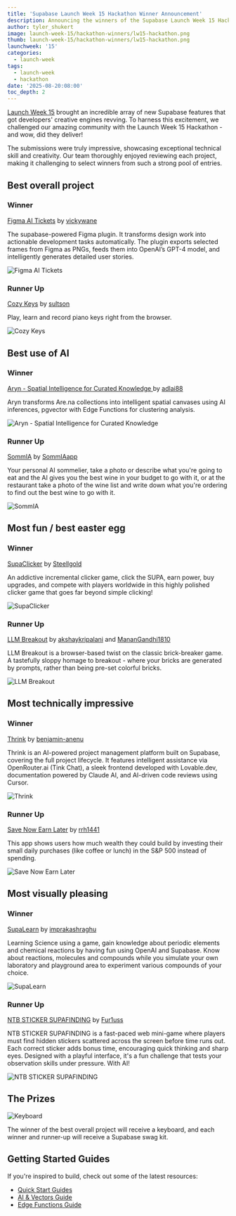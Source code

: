 ```yaml
---
title: 'Supabase Launch Week 15 Hackathon Winner Announcement'
description: Announcing the winners of the Supabase Launch Week 15 Hackathon.
author: tyler_shukert
image: launch-week-15/hackathon-winners/lw15-hackathon.png
thumb: launch-week-15/hackathon-winners/lw15-hackathon.png
launchweek: '15'
categories:
  - launch-week
tags:
  - launch-week
  - hackathon
date: '2025-08-20:08:00'
toc_depth: 2
---
```


[Launch Week 15](https://supabase.com/launch-week) brought an incredible array of new Supabase features that got developers' creative engines revving. To harness this excitement, we challenged our amazing community with the Launch Week 15 Hackathon - and wow, did they deliver!

The submissions were truly impressive, showcasing exceptional technical skill and creativity. Our team thoroughly enjoyed reviewing each project, making it challenging to select winners from such a strong pool of entries.

## Best overall project

### Winner

[Figma AI Tickets](https://github.com/vickywane/figma-ai-tickets) by [vickywane](https://github.com/vickywane)

The supabase-powered Figma plugin. It transforms design work into actionable development tasks automatically. The plugin exports selected frames from Figma as PNGs, feeds them into OpenAI’s GPT-4 model, and intelligently generates detailed user stories.

![Figma AI Tickets](/images/blog/launch-week-15/hackathon-winners/figma-ai-tickets.png)

### Runner Up

[Cozy Keys](https://github.com/sultson/cozy-keys) by [sultson](https://github.com/sultson)

Play, learn and record piano keys right from the browser.

![Cozy Keys](/images/blog/launch-week-15/hackathon-winners/cozy-keys.png)

## Best use of AI

### Winner

[Aryn - Spatial Intelligence for Curated Knowledge ](https://github.com/adlai88/airena) by [adlai88](https://github.com/adlai88)

Aryn transforms Are.na collections into intelligent spatial canvases using AI inferences, pgvector with Edge Functions for clustering analysis.

![Aryn - Spatial Intelligence for Curated Knowledge ](/images/blog/launch-week-15/hackathon-winners/aryn.png)

### Runner Up

[SommIA](https://github.com/SommIAapp/mvp) by [SommIAapp](https://github.com/SommIAapp)

Your personal AI sommelier, take a photo or describe what you're going to eat and the AI gives you the best wine in your budget to go with it, or at the restaurant take a photo of the wine list and write down what you're ordering to find out the best wine to go with it.

![SommIA](/images/blog/launch-week-15/hackathon-winners/sommia.png)

## Most fun / best easter egg

### Winner

[SupaClicker](https://github.com/Steellgold/supa-clicker) by [Steellgold](https://github.com/Steellgold)

An addictive incremental clicker game, click the SUPA, earn power, buy upgrades, and compete with players worldwide in this highly polished clicker game that goes far beyond simple clicking!

![SupaClicker](/images/blog/launch-week-15/hackathon-winners/supaclicker.png)

### Runner Up

[LLM Breakout](https://github.com/akshaykripalani/supahack-lw15) by [akshaykripalani](https://github.com/akshaykripalani) and [MananGandhi1810](https://github.com/MananGandhi1810)

LLM Breakout is a browser-based twist on the classic brick-breaker game. A tastefully sloppy homage to breakout - where your bricks are generated by prompts, rather than being pre-set colorful bricks.

![LLM Breakout](/images/blog/launch-week-15/hackathon-winners/llm-breakout.png)

## Most technically impressive

### Winner

[Thrink](https://github.com/benjamin-anenu/-Thrink-) by [benjamin-anenu](https://github.com/benjamin-anenu)

Thrink is an AI-powered project management platform built on Supabase, covering the full project lifecycle. It features intelligent assistance via OpenRouter.ai (Tink Chat), a sleek frontend developed with Lovable.dev, documentation powered by Claude AI, and AI-driven code reviews using Cursor.

![Thrink](/images/blog/launch-week-15/hackathon-winners/thrink.png)

### Runner Up

[Save Now Earn Later](https://github.com/rrh1441/savenow) by [rrh1441](https://github.com/rrh1441)

This app shows users how much wealth they could build by investing their small daily purchases (like coffee or lunch) in the S&P 500 instead of spending.

![Save Now Earn Later](/images/blog/launch-week-15/hackathon-winners/save.png)

## Most visually pleasing

### Winner

[SupaLearn](https://github.com/imprakashraghu/supalearn) by [imprakashraghu](https://github.com/imprakashraghu)

Learning Science using a game, gain knowledge about periodic elements and chemical reactions by having fun using OpenAI and Supabase. Know about reactions, molecules and compounds while you simulate your own laboratory and playground area to experiment various compounds of your choice.

![SupaLearn](/images/blog/launch-week-15/hackathon-winners/supalearn.png)

### Runner Up

[NTB STICKER SUPAFINDING](https://github.com/Fur1uss/NTB-STICKERS-SUPAFINDING) by [Fur1uss](https://github.com/Fur1uss)

NTB STICKER SUPAFINDING is a fast-paced web mini-game where players must find hidden stickers scattered across the screen before time runs out. Each correct sticker adds bonus time, encouraging quick thinking and sharp eyes. Designed with a playful interface, it's a fun challenge that tests your observation skills under pressure. With AI!

![NTB STICKER SUPAFINDING](/images/blog/launch-week-15/hackathon-winners/ntb.png)

## The Prizes

![Keyboard](/images/blog/launch-week-15/hackathon-winners/keyboard.png)

The winner of the best overall project will receive a keyboard, and each winner and runner-up will receive a Supabase swag kit.

## Getting Started Guides

If you're inspired to build, check out some of the latest resources:

- [Quick Start Guides](https://supabase.com/docs/guides/getting-started)
- [AI & Vectors Guide](https://supabase.com/docs/guides/ai)
- [Edge Functions Guide](https://supabase.com/docs/guides/functions)

